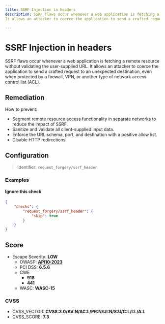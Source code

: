 ```yaml
---
title: SSRF Injection in headers
description: SSRF flaws occur whenever a web application is fetching a remote resource without validating the user-supplied URL.
It allows an attacker to coerce the application to send a crafted request to an unexpected destination, even when protected by a firewall, VPN, or another type of network access control list (ACL).

---
```


# SSRF Injection in headers

SSRF flaws occur whenever a web application is fetching a remote resource without validating the user-supplied URL.
It allows an attacker to coerce the application to send a crafted request to an unexpected destination, even when protected by a firewall, VPN, or another type of network access control list (ACL).


## Remediation

How to prevent:
- Segment remote resource access functionality in separate networks to reduce the impact of SSRF.
- Sanitize and validate all client-supplied input data.
- Enforce the URL schema, port, and destination with a positive allow list.
- Disable HTTP redirections.



## Configuration

> Identifier: `request_forgery/ssrf_header`



### Examples



#### Ignore this check

```json
{
    "checks": {
        "request_forgery/ssrf_header": {
            "skip": true
        }
    }
}
```




## Score

- Escape Severity: **<span className="low-severity">LOW</span>**
  - OWASP: **[API10:2023](https://github.com/OWASP/API-Security/blob/master/editions/2023/en/0xaa-unsafe-consumption-of-apis.md)**
  - PCI DSS: **6.5.6**
  - CWE
    - **918**
    - **441**
  - WASC: **WASC-15**
  
  

### CVSS

- CVSS_VECTOR: **CVSS:3.0/AV:N/AC:L/PR:N/UI:N/S:U/C:L/I:L/A:L**
- CVSS_SCORE: **7.3**

